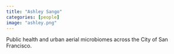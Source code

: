 ```yaml
---
title: "Ashley Sango"
categories: [people]
image: "ashley.png"
---
```


Public health and urban aerial microbiomes across the City of San Francisco. 
